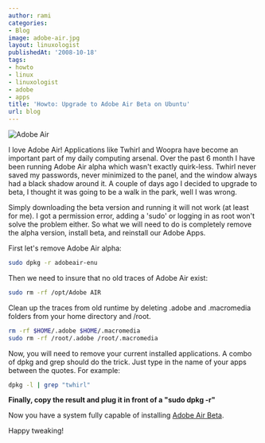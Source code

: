 ```yaml
---
author: rami
categories:
- Blog
image: adobe-air.jpg
layout: linuxologist
publishedAt: '2008-10-18'
tags:
- howto
- linux
- linuxologist
- adobe
- apps
title: 'Howto: Upgrade to Adobe Air Beta on Ubuntu'
url: blog
---
```


![Adobe Air](/assets/images/content/blog/adobe-air.jpg)

I love Adobe Air! Applications like Twhirl and Woopra have become an important part of my daily computing arsenal. Over the past 6 month I have been running Adobe Air alpha which wasn't exactly quirk-less. Twhirl never saved my passwords, never minimized to the panel, and the window always had a black shadow around it. A couple of days ago I decided to upgrade to beta, I thought it was going to be a walk in the park, well I was wrong.

Simply downloading the beta version and running it will not work (at least for me). I got a permission error, adding a 'sudo' or logging in as root won't solve the problem either. So what we will need to do is completely remove the alpha version, install beta, and reinstall our Adobe Apps.

First let's remove Adobe Air alpha: 

```bash
sudo dpkg -r adobeair-enu
```

Then we need to insure that no old traces of Adobe Air exist: 

```bash
sudo rm -rf /opt/Adobe AIR
```

Clean up the traces from old runtime by deleting .adobe and .macromedia folders from your home directory and /root. 

```bash
rm -rf $HOME/.adobe $HOME/.macromedia
sudo rm -rf /root/.adobe /root/.macromedia
```

Now, you will need to remove your current installed applications. A combo of dpkg and grep should do the trick. Just type in the name of your apps between the quotes. For example: 

```bash
dpkg -l | grep "twhirl"
```

**Finally, copy the result and plug it in front of a "sudo dpkg -r"**

Now you have a system fully capable of installing [Adobe Air Beta](http://labs.adobe.com/technologies/air/linux/).

Happy tweaking!
